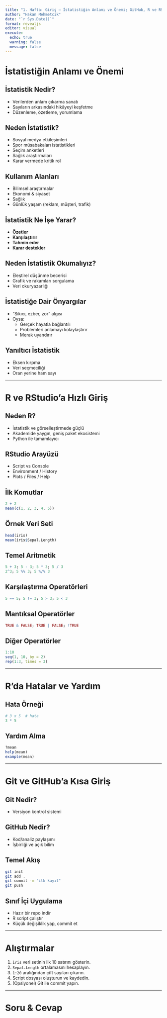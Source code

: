 ```yaml
---
title: "1. Hafta: Giriş — İstatistiğin Anlamı ve Önemi; GitHub, R ve RStudio’a Giriş"
author: "Hakan Mehmetcik"
date: "`r Sys.Date()`"
format: revealjs
editor: visual
execute: 
  echo: true
  warning: false
  message: false
---
```


# İstatistiğin Anlamı ve Önemi

## İstatistik Nedir?

-   Verilerden anlam çıkarma sanatı
-   Sayıların arkasındaki hikâyeyi keşfetme
-   Düzenleme, özetleme, yorumlama

## Neden İstatistik?

-   Sosyal medya etkileşimleri
-   Spor müsabakaları istatistikleri
-   Seçim anketleri
-   Sağlık araştırmaları
-   Karar vermede kritik rol

## Kullanım Alanları

-   Bilimsel araştırmalar
-   Ekonomi & siyaset
-   Sağlık
-   Günlük yaşam (reklam, müşteri, trafik)

## İstatistik Ne İşe Yarar?

-   **Özetler**
-   **Karşılaştırır**
-   **Tahmin eder**
-   **Karar destekler**

## Neden İstatistik Okumalıyız?

-   Eleştirel düşünme becerisi
-   Grafik ve rakamları sorgulama
-   Veri okuryazarlığı

## İstatistiğe Dair Önyargılar

-   “Sıkıcı, ezber, zor” algısı
-   Oysa:
    -   Gerçek hayatla bağlantılı
    -   Problemleri anlamayı kolaylaştırır
    -   Merak uyandırır

## Yanıltıcı İstatistik

-   Eksen kırpma
-   Veri seçmeciliği
-   Oran yerine ham sayı

------------------------------------------------------------------------

# R ve RStudio’a Hızlı Giriş

## Neden R?

-   İstatistik ve görselleştirmede güçlü
-   Akademide yaygın, geniş paket ekosistemi
-   Python ile tamamlayıcı

## RStudio Arayüzü

-   Script vs Console
-   Environment / History
-   Plots / Files / Help

## İlk Komutlar

```r
2 + 2
mean(c(1, 2, 3, 4, 5))
```

## Örnek Veri Seti

```r
head(iris)
mean(iris$Sepal.Length)
```

## Temel Aritmetik

```r
5 + 3; 5 - 3; 5 * 3; 5 / 3
2^3; 5 %% 3; 5 %/% 3
```

## Karşılaştırma Operatörleri

```r
5 == 5; 5 != 3; 5 > 3; 5 < 3
```

## Mantıksal Operatörler

```r
TRUE & FALSE; TRUE | FALSE; !TRUE
```

## Diğer Operatörler

```r
1:10
seq(1, 10, by = 2)
rep(1:3, times = 3)
```

------------------------------------------------------------------------

# R’da Hatalar ve Yardım

## Hata Örneği

```r
# 3 x 5  # hata
3 * 5
```

## Yardım Alma

```r
?mean
help(mean)
example(mean)
```

------------------------------------------------------------------------

# Git ve GitHub’a Kısa Giriş

## Git Nedir?

-   Versiyon kontrol sistemi

## GitHub Nedir?

-   Kod/analiz paylaşımı
-   İşbirliği ve açık bilim

## Temel Akış

``` bash
git init
git add .
git commit -m "ilk kayıt"
git push
```

## Sınıf İçi Uygulama

-   Hazır bir repo indir
-   R script çalıştır
-   Küçük değişiklik yap, commit et

------------------------------------------------------------------------

# Alıştırmalar

1.  `iris` veri setinin ilk 10 satırını gösterin.
2.  `Sepal.Length` ortalamasını hesaplayın.
3.  `1:20` aralığından çift sayıları çıkarın.
4.  Script dosyası oluşturun ve kaydedin.
5.  (Opsiyonel) Git ile commit yapın.

------------------------------------------------------------------------

# Soru & Cevap
